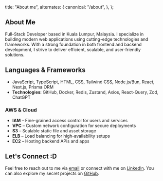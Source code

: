   title: "About me",
  alternates: {
    canonical: "/about",
  },
};

## About Me

Full-Stack Developer based in Kuala Lumpur, Malaysia. I specialize in building modern web applications using cutting-edge technologies and frameworks. With a strong foundation in both frontend and backend development, I strive to deliver efficient, scalable, and user-friendly solutions.

## Languages & Frameworks

- JavaScript, TypeScript, HTML, CSS, Tailwind CSS, Node.js/Bun, React, Next.js, Prisma ORM
- **Technologies**: GitHub, Docker, Redis, Zustand, Axios, React-Query, Zod, ChatGPT

### AWS & Cloud

- **IAM** – Fine-grained access control for users and services
- **VPC** – Custom network configuration for secure deployments
- **S3** – Scalable static file and asset storage
- **ELB** – Load balancing for high-availability setups
- **EC2** – Hosting backend APIs and apps

## Let's Connect :D

Feel free to reach out to me via [email](mailto:idil.iman1999@gmail.com) or connect with me on [LinkedIn](https://linkedin.com/in/idil-iman). You can also explore my secret projects on [GitHub](https://github.com/idiliman).
